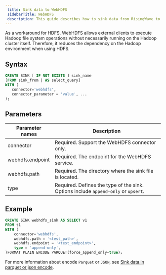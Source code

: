 ```yaml
---
 title: Sink data to WebHDFS
 sidebarTitle: WebHDFS
 description: This guide describes how to sink data from RisingWave to WebHDFS.
---
```


As a workaround for HDFS, WebHDFS allows external clients to execute Hadoop file system operations without necessarily running on the Hadoop cluster itself. Therefore, it reduces the dependency on the Hadoop environment when using HDFS.

## Syntax

```sql
CREATE SINK [ IF NOT EXISTS ] sink_name
[FROM sink_from | AS select_query]
WITH (
   connector='webhdfs',
   connector_parameter = 'value', ...
);
```

## Parameters

| Parameter names | Description |
|-|-|
| connector        | Required. Support the WebHDFS connector only. |
| webhdfs.endpoint | Required. The endpoint for the WebHDFS service. |
| webhdfs.path     | Required. The directory where the sink file is located. |
| type             | Required. Defines the type of the sink. Options include `append-only` or `upsert`. |

## Example

```sql
CREATE SINK webhdfs_sink AS SELECT v1
FROM t1
WITH (
    connector='webhdfs',
    webhdfs.path = '<test_path>',
    webhdfs.endpoint = '<test_endpoint>',
    type = 'append-only',
)FORMAT PLAIN ENCODE PARQUET(force_append_only=true);
```

For more information about encode `Parquet` or `JSON`, see [Sink data in parquet or json encode](/docs/current/data-delivery/).